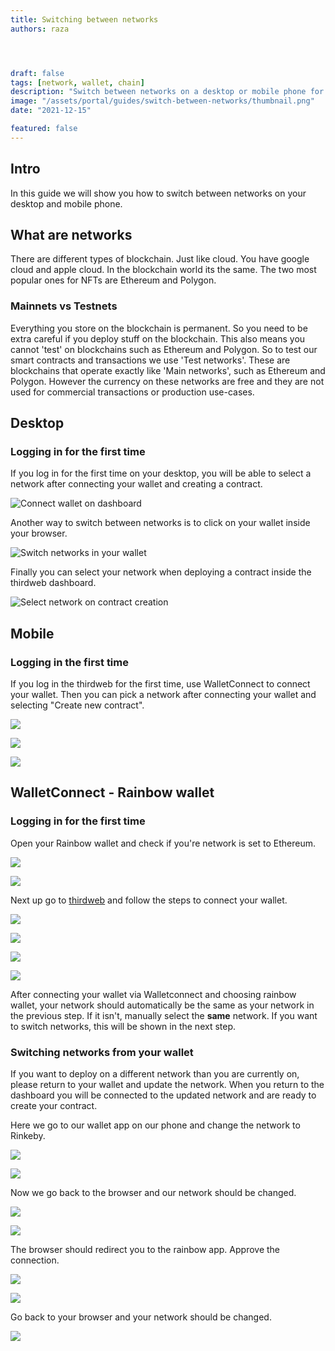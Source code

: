 ```yaml
---
title: Switching between networks
authors: raza




draft: false
tags: [network, wallet, chain]
description: "Switch between networks on a desktop or mobile phone for using the thirdweb dashboard"
image: "/assets/portal/guides/switch-between-networks/thumbnail.png"
date: "2021-12-15"

featured: false
---
```


## Intro

In this guide we will show you how to switch between networks on your desktop and mobile phone.

## What are networks

There are different types of blockchain. Just like cloud. You have google cloud and apple cloud. In the blockchain world its the same. The two most popular ones for NFTs are Ethereum and Polygon.

### Mainnets vs Testnets

Everything you store on the blockchain is permanent. So you need to be extra careful if you deploy stuff on the blockchain. This also means you cannot 'test' on blockchains such as Ethereum and Polygon. So to test our smart contracts and transactions we use 'Test networks'. These are blockchains that operate exactly like 'Main networks', such as Ethereum and Polygon. However the currency on these networks are free and they are not used for commercial transactions or production use-cases.

## Desktop

### Logging in for the first time

If you log in for the first time on your desktop, you will be able to select a network after connecting your wallet and creating a contract.

![Connect wallet on dashboard](/assets/portal/guides/switch-between-networks/desktop-dashboard-connect-wallet.png)

Another way to switch between networks is to click on your wallet inside your browser.

![Switch networks in your wallet](/assets/portal/guides/switch-between-networks/change-network-in-wallet.png)

Finally you can select your network when deploying a contract inside the thirdweb dashboard.

![Select network on contract creation](/assets/portal/guides/switch-between-networks/select-network-on-create-new-contract.png)

## Mobile

### Logging in the first time

If you log in the thirdweb for the first time, use WalletConnect to connect your wallet. Then you can pick a network after connecting your wallet and selecting "Create new contract".

<ImageSideToSide>

![](/assets/portal/guides/switch-between-networks/connect-wallet-on-mobile.png)

![](/assets/portal/guides/switch-between-networks/select-walletconnect.png)

![](/assets/portal/guides/switch-between-networks/select-network-mobile.png)

</ImageSideToSide>

## WalletConnect - Rainbow wallet

### Logging in for the first time

Open your Rainbow wallet and check if you're network is set to Ethereum.

<ImageSideToSide>

![](/assets/portal/guides/switch-between-networks/add-cash.png)

![](/assets/portal/guides/switch-between-networks/settings1.png)

</ImageSideToSide>

Next up go to [thirdweb](http://thirdweb.com/dashboard) and follow the steps to connect your wallet.

<ImageSideToSide>

![](/assets/portal/guides/switch-between-networks/connect-wallet-on-mobile.png)

![](/assets/portal/guides/switch-between-networks/select-walletconnect.png)

![](/assets/portal/guides/switch-between-networks/walletconnect.png)

![](/assets/portal/guides/switch-between-networks/thirdweb-connect.png)

</ImageSideToSide>

After connecting your wallet via Walletconnect and choosing rainbow wallet, your network should automatically be the same as your network in the previous step. If it isn't, manually select the **same** network. If you want to switch networks, this will be shown in the next step.

### Switching networks from your wallet

If you want to deploy on a different network than you are currently on, please return to your wallet and update the network. When you return to the dashboard you will be connected to the updated network and are ready to create your contract.

Here we go to our wallet app on our phone and change the network to Rinkeby.

<ImageSideToSide>

![](/assets/portal/guides/switch-between-networks/settings-wallet-connect.png)

![](/assets/portal/guides/switch-between-networks/rinkeby-selected.png)

</ImageSideToSide>

Now we go back to the browser and our network should be changed.

<ImageSideToSide>

![](/assets/portal/guides/switch-between-networks/create-proj.png)

![](/assets/portal/guides/switch-between-networks/thirdweb-setup-options.png)

</ImageSideToSide>

The browser should redirect you to the rainbow app. Approve the connection.

<ImageSideToSide>

![](/assets/portal/guides/switch-between-networks/walletconnect-thirdweb.png)

![](/assets/portal/guides/switch-between-networks/walletconnect-connected.png)

</ImageSideToSide>

Go back to your browser and your network should be changed.

![](/assets/portal/guides/switch-between-networks/phone-dashboard-rinkeby.png)
